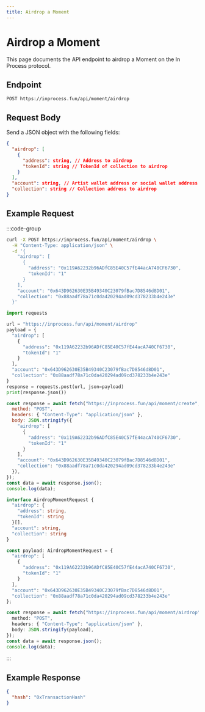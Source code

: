 ```yaml
---
title: Airdrop a Moment
---
```


# Airdrop a Moment

This page documents the API endpoint to airdrop a Moment on the In Process protocol.

## Endpoint

```
POST https://inprocess.fun/api/moment/airdrop
```

## Request Body

Send a JSON object with the following fields:

```json
{
  "airdrop": [
    {
      "address": string, // Address to airdrop
      "tokenId": string // TokenId of collection to airdrop
    }
  ],
  "account": string, // Artist wallet address or social wallet address to access a smart wallet
  "collection": string // Collection address to airdrop
}
```

## Example Request

:::code-group

```bash [cURL]
curl -X POST https://inprocess.fun/api/moment/airdrop \
  -H "Content-Type: application/json" \
  -d '{
    "airdrop": [
      {
        "address": "0x119A62232b96ADfC85E40C57fE44acA740CF6730",
        "tokenId": "1"
      }
    ],
    "account": "0x643D962630E35B49340C23079fBac7D8546d8D01",
    "collection": "0x88aadf78a71c0da420294ad09cd378233b4e243e"
  }'
```

```python [Python]
import requests

url = "https://inprocess.fun/api/moment/airdrop"
payload = {
  "airdrop": [
    {
      "address": "0x119A62232b96ADfC85E40C57fE44acA740CF6730",
      "tokenId": "1"
    }
  ],
  "account": "0x643D962630E35B49340C23079fBac7D8546d8D01",
  "collection": "0x88aadf78a71c0da420294ad09cd378233b4e243e"
}
response = requests.post(url, json=payload)
print(response.json())
```

```javascript [JavaScript]
const response = await fetch("https://inprocess.fun/api/moment/create", {
  method: "POST",
  headers: { "Content-Type": "application/json" },
  body: JSON.stringify({
    "airdrop": [
      {
        "address": "0x119A62232b96ADfC85E40C57fE44acA740CF6730",
        "tokenId": "1"
      }
    ],
    "account": "0x643D962630E35B49340C23079fBac7D8546d8D01",
    "collection": "0x88aadf78a71c0da420294ad09cd378233b4e243e"
  }),
});
const data = await response.json();
console.log(data);
```

```typescript [TypeScript]
interface AirdropMomentRequest {
  "airdrop": {
    "address": string,
    "tokenId": string
  }[],
  "account": string,
  "collection": string
}

const payload: AirdropMomentRequest = {
  "airdrop": [
    {
      "address": "0x119A62232b96ADfC85E40C57fE44acA740CF6730",
      "tokenId": "1"
    }
  ],
  "account": "0x643D962630E35B49340C23079fBac7D8546d8D01",
  "collection": "0x88aadf78a71c0da420294ad09cd378233b4e243e"
};

const response = await fetch("https://inprocess.fun/api/moment/airdrop", {
  method: "POST",
  headers: { "Content-Type": "application/json" },
  body: JSON.stringify(payload),
});
const data = await response.json();
console.log(data);
```

:::

## Example Response

```json
{
  "hash": "0xTransactionHash"
}
```
